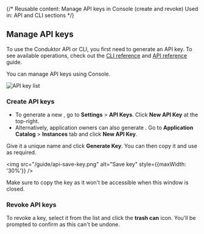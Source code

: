 {/* 
  Reusable content: Manage API keys in Console (create and revoke)
  Used in: API and CLI sections
*/}


## Manage API keys

To use the Conduktor <GlossaryTerm>API</GlossaryTerm> or <GlossaryTerm>CLI</GlossaryTerm>, you first need to generate an API key. To see available operations, check out the [CLI reference](/guide/automate/cli) and [API reference](/guide/automate/api) guide.

You can manage API keys using <GlossaryTerm>Console</GlossaryTerm>.

![API key list](/guide/api-keys-list.png)

### Create API keys

- To generate a new <Label type="AdminToken" />, go to **Settings** > **API Keys**. Click **New API Key** at the top-right. 
- Alternatively, application owners can also generate <Label type="AppToken" />. Go to **Application Catalog** > **Instances** tab and click **New API Key**.

Give it a unique name and click **Generate Key**. You can then copy it and use as required.

<img src="/guide/api-save-key.png" alt="Save key" style={{maxWidth: '30%'}} />

Make sure to copy the key as it won't be accessible when this window is closed.

### Revoke API keys

To revoke a key, select it from the list and click the **trash can** icon. You'll be prompted to confirm as this can't be undone.
